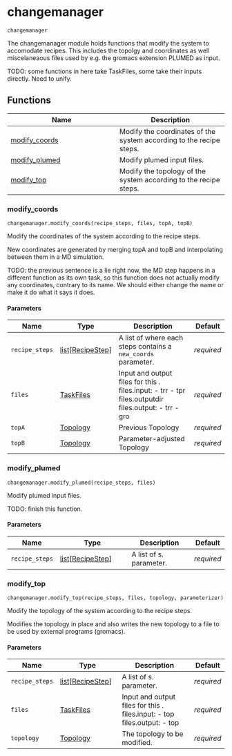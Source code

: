 # changemanager { #kimmdy.changemanager }

`changemanager`

The changemanager module holds functions that modify the system
to accomodate recipes.
This includes the topolgy and coordinates as well miscelaneaous files
used by e.g. the gromacs extension PLUMED as input. 

TODO: some functions in here take TaskFiles, some take their inputs
directly. Need to unify.

## Functions

| Name | Description |
| --- | --- |
| [modify_coords](#kimmdy.changemanager.modify_coords) | Modify the coordinates of the system according to the recipe steps. |
| [modify_plumed](#kimmdy.changemanager.modify_plumed) | Modify plumed input files. |
| [modify_top](#kimmdy.changemanager.modify_top) | Modify the topology of the system according to the recipe steps. |

### modify_coords { #kimmdy.changemanager.modify_coords }

`changemanager.modify_coords(recipe_steps, files, topA, topB)`

Modify the coordinates of the system according to the recipe steps.

New coordinates are generated by merging topA and topB and interpolating
between them in a MD simulation.

TODO: the previous sentence is a lie right now, the MD step happens
in a different function as its own task, so
this function does not actually modify any coordinates,
contrary to its name.
We should either change the name or make it do what it says it does.

#### Parameters

| Name           | Type                                                         | Description                                                                                                                                  | Default    |
|----------------|--------------------------------------------------------------|----------------------------------------------------------------------------------------------------------------------------------------------|------------|
| `recipe_steps` | [list](`list`)\[[RecipeStep](`kimmdy.reaction.RecipeStep`)\] | A list of [](`~kimmdy.reaction.RecipeStep`) where each steps contains a `new_coords` parameter.                                              | _required_ |
| `files`        | [TaskFiles](`kimmdy.tasks.TaskFiles`)                        | Input and output files for this [](`~kimmdy.tasks.Task`). files.input:     - trr     - tpr files.outputdir files.output:     - trr     - gro | _required_ |
| `topA`         | [Topology](`kimmdy.topology.topology.Topology`)              | Previous Topology                                                                                                                            | _required_ |
| `topB`         | [Topology](`kimmdy.topology.topology.Topology`)              | Parameter-adjusted Topology                                                                                                                  | _required_ |

### modify_plumed { #kimmdy.changemanager.modify_plumed }

`changemanager.modify_plumed(recipe_steps, files)`

Modify plumed input files.

TODO: finish this function.

#### Parameters

| Name           | Type                                                         | Description                                              | Default    |
|----------------|--------------------------------------------------------------|----------------------------------------------------------|------------|
| `recipe_steps` | [list](`list`)\[[RecipeStep](`kimmdy.reaction.RecipeStep`)\] | A list of [](`~kimmdy.reaction.RecipeStep`)s. parameter. | _required_ |

### modify_top { #kimmdy.changemanager.modify_top }

`changemanager.modify_top(recipe_steps, files, topology, parameterizer)`

Modify the topology of the system according to the recipe steps.

Modifies the topology in place and also writes the new topology
to a file to be used by external programs (gromacs).

#### Parameters

| Name           | Type                                                         | Description                                                                                              | Default    |
|----------------|--------------------------------------------------------------|----------------------------------------------------------------------------------------------------------|------------|
| `recipe_steps` | [list](`list`)\[[RecipeStep](`kimmdy.reaction.RecipeStep`)\] | A list of [](`~kimmdy.reaction.RecipeStep`)s. parameter.                                                 | _required_ |
| `files`        | [TaskFiles](`kimmdy.tasks.TaskFiles`)                        | Input and output files for this [](`~kimmdy.tasks.Task`). files.input:     - top files.output:     - top | _required_ |
| `topology`     | [Topology](`kimmdy.topology.topology.Topology`)              | The topology to be modified.                                                                             | _required_ |